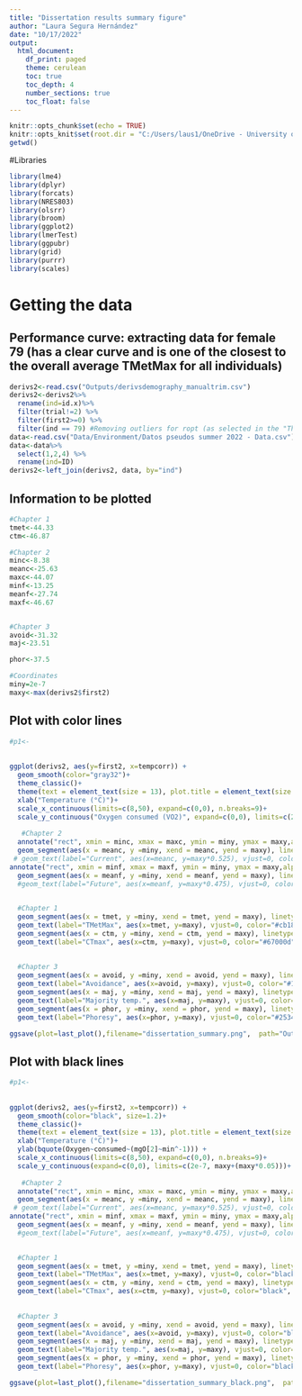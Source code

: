 ```yaml
---
title: "Dissertation results summary figure"
author: "Laura Segura Hernández"
date: "10/17/2022"
output:
  html_document:
    df_print: paged
    theme: cerulean
    toc: true
    toc_depth: 4
    number_sections: true
    toc_float: false
---
```


```r
knitr::opts_chunk$set(echo = TRUE)
knitr::opts_knit$set(root.dir = "C:/Users/laus1/OneDrive - University of Nebraska-Lincoln/UNL/PhD Tesis/Methods/Thermolimit/Thermolimit data analyses")
getwd()
```

#Libraries
```r
library(lme4)
library(dplyr)
library(forcats)
library(NRES803)
library(olsrr)
library(broom)
library(ggplot2)
library(lmerTest)
library(ggpubr)
library(grid)
library(purrr)
library(scales)
```


# Getting the data

## Performance curve: extracting data for female 79 (has a clear curve and is one of the closest to the overall average TMetMax for all individuals)

```r
derivs2<-read.csv("Outputs/derivsdemography_manualtrim.csv")
derivs2<-derivs2%>%
  rename(ind=id.x)%>%
  filter(trial!=2) %>%
  filter(first2>=0) %>%
  filter(ind == 79) #Removing outliers for ropt (as selected in the "Thermolimit statistical analyses" script)
data<-read.csv("Data/Environment/Datos pseudos summer 2022 - Data.csv")
data<-data%>%
  select(1,2,4) %>%
  rename(ind=ID)
derivs2<-left_join(derivs2, data, by="ind")
```

## Information to be plotted
```r
#Chapter 1
tmet<-44.33
ctm<-46.87

#Chapter 2
minc<-8.38
meanc<-25.63
maxc<-44.07
minf<-13.25
meanf<-27.74
maxf<-46.67


#Chapter 3
avoid<-31.32
maj<-23.51

phor<-37.5

#Coordinates
miny=2e-7
maxy<-max(derivs2$first2)
```



## Plot with color lines
```r
#p1<-
  
  
ggplot(derivs2, aes(y=first2, x=tempcorr)) +
  geom_smooth(color="gray32")+
  theme_classic()+
  theme(text = element_text(size = 13), plot.title = element_text(size = (10)), strip.text.x = element_blank(),panel.spacing = unit(7, "mm"))+
  xlab("Temperature (°C)")+
  scale_x_continuous(limits=c(8,50), expand=c(0,0), n.breaks=9)+
  scale_y_continuous("Oxygen consumed (VO2)", expand=c(0,0), limits=c(2e-7, maxy+(maxy*0.05)))+
  
   #Chapter 2
  annotate("rect", xmin = minc, xmax = maxc, ymin = miny, ymax = maxy,alpha = .2,fill = "#d95f02") + #CURRENT
  geom_segment(aes(x = meanc, y =miny, xend = meanc, yend = maxy), linetype="dotted", size=1.2, color="#d95f02")+ #mean current
 # geom_text(label="Current", aes(x=meanc, y=maxy*0.525), vjust=0, color="#d95f02", size=4,alpha=0.5) + #mean current
annotate("rect", xmin = minf, xmax = maxf, ymin = miny, ymax = maxy,alpha = .2,fill = "#7570b3") + #FUTURE
  geom_segment(aes(x = meanf, y =miny, xend = meanf, yend = maxy), linetype="dotted", size=1.2, color="#7570b3")+ #mean current
  #geom_text(label="Future", aes(x=meanf, y=maxy*0.475), vjust=0, color="#7570b3", size=4,alpha=0.5) + #mean current

  
  #Chapter 1
  geom_segment(aes(x = tmet, y =miny, xend = tmet, yend = maxy), linetype="dashed", size=1.2, color="#cb181d")+ #Tmetmax
  geom_text(label="TMetMax", aes(x=tmet, y=maxy), vjust=0, color="#cb181d", size=4, nudge_x=-1.3) + #Tmetmax
  geom_segment(aes(x = ctm, y =miny, xend = ctm, yend = maxy), linetype="dashed", size=1.2, color="#67000d")+ #CTmax
  geom_text(label="CTmax", aes(x=ctm, y=maxy), vjust=0, color="#67000d", size=4, nudge_x=0.75) + #CTmax
 
  
  #Chapter 3
  geom_segment(aes(x = avoid, y =miny, xend = avoid, yend = maxy), linetype="dashed", size=1.2, color="#1d91c0")+ #avoidance
  geom_text(label="Avoidance", aes(x=avoid, y=maxy), vjust=0, color="#1d91c0", size=4, nudge_x=0) + #Avoidance
  geom_segment(aes(x = maj, y =miny, xend = maj, yend = maxy), linetype="dashed", size=1.2, color="#02818a")+ #majority temp
  geom_text(label="Majority temp.", aes(x=maj, y=maxy), vjust=0, color="#02818a", size=4) + #majority temp
  geom_segment(aes(x = phor, y =miny, xend = phor, yend = maxy), linetype="dashed", size=1.2, color="#253494")+ #phoresy
  geom_text(label="Phoresy", aes(x=phor, y=maxy), vjust=0, color="#253494", size=4, nudge_x=0)  #phoresy

ggsave(plot=last_plot(),filename="dissertation_summary.png",  path="Outputs/Dissertation summary/",width=16, height=8, units="cm")

```


## Plot with black lines
```r
#p1<-
  
  
ggplot(derivs2, aes(y=first2, x=tempcorr)) +
  geom_smooth(color="black", size=1.2)+
  theme_classic()+
  theme(text = element_text(size = 13), plot.title = element_text(size = (10)), strip.text.x = element_blank(),panel.spacing = unit(7, "mm"))+
  xlab("Temperature (°C)")+
  ylab(bquote(Oxygen~consumed~(mgO[2]~min^-1))) +
  scale_x_continuous(limits=c(8,50), expand=c(0,0), n.breaks=9)+
  scale_y_continuous(expand=c(0,0), limits=c(2e-7, maxy+(maxy*0.05)))+
  
   #Chapter 2
  annotate("rect", xmin = minc, xmax = maxc, ymin = miny, ymax = maxy,alpha = .3,fill = "#d95f02") + #CURRENT
  geom_segment(aes(x = meanc, y =miny, xend = meanc, yend = maxy), linetype="dotted", size=1.2, color="#d95f02")+ #mean current
 # geom_text(label="Current", aes(x=meanc, y=maxy*0.525), vjust=0, color="#d95f02", size=4,alpha=0.5) + #mean current
annotate("rect", xmin = minf, xmax = maxf, ymin = miny, ymax = maxy,alpha = .3,fill = "#7570b3") + #FUTURE
  geom_segment(aes(x = meanf, y =miny, xend = meanf, yend = maxy), linetype="dotted", size=1.2, color="#7570b3")+ #mean current
  #geom_text(label="Future", aes(x=meanf, y=maxy*0.475), vjust=0, color="#7570b3", size=4,alpha=0.5) + #mean current

  
  #Chapter 1
  geom_segment(aes(x = tmet, y =miny, xend = tmet, yend = maxy), linetype="dashed", size=1.2, color="black")+ #Tmetmax
  geom_text(label="TMetMax", aes(x=tmet, y=maxy), vjust=0, color="black", size=4, nudge_x=-1.4) + #Tmetmax
  geom_segment(aes(x = ctm, y =miny, xend = ctm, yend = maxy), linetype="dashed", size=1.2, color="black")+ #CTmax
  geom_text(label="CTmax", aes(x=ctm, y=maxy), vjust=0, color="black", size=4, nudge_x=0.85) + #CTmax
 
  
  #Chapter 3
  geom_segment(aes(x = avoid, y =miny, xend = avoid, yend = maxy), linetype="dashed", size=1.2, color="black")+ #avoidance
  geom_text(label="Avoidance", aes(x=avoid, y=maxy), vjust=0, color="black", size=4, nudge_x=0) + #Avoidance
  geom_segment(aes(x = maj, y =miny, xend = maj, yend = maxy), linetype="dashed", size=1.2, color="black")+ #majority temp
  geom_text(label="Majority temp.", aes(x=maj, y=maxy), vjust=0, color="black", size=4) + #majority temp
  geom_segment(aes(x = phor, y =miny, xend = phor, yend = maxy), linetype="dashed", size=1.2, color="black")+ #phoresy
  geom_text(label="Phoresy", aes(x=phor, y=maxy), vjust=0, color="black", size=4, nudge_x=0)  #phoresy

ggsave(plot=last_plot(),filename="dissertation_summary_black.png",  path="Outputs/Dissertation summary/",width=16, height=8, units="cm")

```

